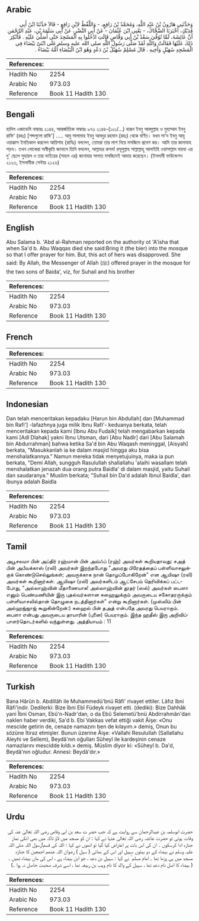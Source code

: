 ## Arabic


<div dir="rtl" lang="ar" style={{fontSize:'larger',backgroundColor:'#f8f9fa',padding:20}}>
وَحَدَّثَنِي هَارُونُ بْنُ عَبْدِ اللَّهِ، وَمُحَمَّدُ بْنُ رَافِعٍ، - وَاللَّفْظُ لاِبْنِ رَافِعٍ - قَالاَ حَدَّثَنَا ابْنُ أَبِي فُدَيْكٍ، أَخْبَرَنَا الضَّحَّاكُ، - يَعْنِي ابْنَ عُثْمَانَ - عَنْ أَبِي النَّضْرِ، عَنْ أَبِي سَلَمَةَ بْنِ، عَبْدِ الرَّحْمَنِ أَنَّ عَائِشَةَ، لَمَّا تُوُفِّيَ سَعْدُ بْنُ أَبِي وَقَّاصٍ قَالَتِ ادْخُلُوا بِهِ الْمَسْجِدَ حَتَّى أُصَلِّيَ عَلَيْهِ ‏.‏ فَأُنْكِرَ ذَلِكَ عَلَيْهَا فَقَالَتْ وَاللَّهِ لَقَدْ صَلَّى رَسُولُ اللَّهِ صلى الله عليه وسلم عَلَى ابْنَىْ بَيْضَاءَ فِي الْمَسْجِدِ سُهَيْلٍ وَأَخِيهِ ‏.‏ قَالَ مُسْلِمٌ سُهَيْلُ بْنُ دَعْدٍ وَهُوَ ابْنُ الْبَيْضَاءِ أُمُّهُ بَيْضَاءُ ‏.‏
</div>
<div style={{backgroundColor:'#f8f9fa',padding:20, marginBottom: 10}}><table> <thead> <tr> <th>References:</th> <th></th> </tr> </thead> <tbody><tr><td>Hadith No</td><td>2254</td></tr><tr><td>Arabic No</td><td>973.03</td></tr><tr><td>Reference</td><td>Book 11 Hadith 130</td></tr></tbody></table></div>

## Bengali


<div dir="ltr" lang="bn" style={{fontSize:'larger',backgroundColor:'#f8f9fa',padding:20}}>
হাদিস একাডেমি নাম্বারঃ ২১৪৪, আন্তর্জাতিক নাম্বারঃ ৯৭৩ ২১৪৪-(১০১/...) হারূন ইবনু আবদুল্লাহ ও মুহাম্মাদ ইবনু রাফি' (রহঃ) [শব্দগুলো রাফি'] ..... আবু সালামাহ ইবনু আবদুর রহমান (রহঃ) থেকে বর্ণিত। যখন সা'দ ইবনু আবূ ওয়াক্কাস ইনতিকাল করলেন আয়িশাহ (রাযিঃ) বললেন, তোমরা তার লাশ নিয়ে মসজিদে প্রবেশ কর। আমি তার জানাযাহ পড়ব। তখন লোকেরা অস্বীকৃতি জানালে তিনি বললেন, আল্লাহর কসম! রসূলুল্লাহ সাল্লাল্লাহু আলাইহি ওয়াসাল্লাম বায়যা এর দু' ছেলে সুহায়ল ও তার ভাইয়ের (সাহল এর) জানাযার সালাত মসজিদেই আদায় করেছেন। (ইসলামী ফাউন্ডেশন ২১২৩, ইসলামীক সেন্টার ২১২৬)
</div>
<div style={{backgroundColor:'#f8f9fa',padding:20, marginBottom: 10}}><table> <thead> <tr> <th>References:</th> <th></th> </tr> </thead> <tbody><tr><td>Hadith No</td><td>2254</td></tr><tr><td>Arabic No</td><td>973.03</td></tr><tr><td>Reference</td><td>Book 11 Hadith 130</td></tr></tbody></table></div>

## English


<div dir="ltr" lang="en" style={{fontSize:'larger',backgroundColor:'#f8f9fa',padding:20}}>
Abu Salama b. 'Abd al-Rahman reported on the authority ot 'A'isha that when Sa'd b. Abu Waqqas died she said:Bring it (the bier) into the mosque so that I offer prayer for him. But, this act of hers was disapproved. She said: By Allah, the Messenger of Allah (ﷺ) offered prayer in the mosque for the two sons of Baida', viz, for Suhail and his brother
</div>
<div style={{backgroundColor:'#f8f9fa',padding:20, marginBottom: 10}}><table> <thead> <tr> <th>References:</th> <th></th> </tr> </thead> <tbody><tr><td>Hadith No</td><td>2254</td></tr><tr><td>Arabic No</td><td>973.03</td></tr><tr><td>Reference</td><td>Book 11 Hadith 130</td></tr></tbody></table></div>

## French


<div dir="ltr" lang="fr" style={{fontSize:'larger',backgroundColor:'#f8f9fa',padding:20}}>

</div>
<div style={{backgroundColor:'#f8f9fa',padding:20, marginBottom: 10}}><table> <thead> <tr> <th>References:</th> <th></th> </tr> </thead> <tbody><tr><td>Hadith No</td><td>2254</td></tr><tr><td>Arabic No</td><td>973.03</td></tr><tr><td>Reference</td><td>Book 11 Hadith 130</td></tr></tbody></table></div>

## Indonesian


<div dir="ltr" lang="id" style={{fontSize:'larger',backgroundColor:'#f8f9fa',padding:20}}>
Dan telah menceritakan kepadaku [Harun bin Abdullah] dan [Muhammad bin Rafi'] -lafazhnya juga milik Ibnu Rafi'- keduanya berkata, telah menceritakan kepada kami [Ibnu Abu Fudaik] telah mengabarkan kepada kami [Adl Dlahak] yakni Ibnu Utsman, dari [Abu Nadlr] dari [Abu Salamah bin Abdurrahman] bahwa ketika Sa'd bin Abu Waqash meninggal, [Aisyah] berkata, "Masukkanlah ia ke dalam masjid hingga aku bisa menshalatkannya." Namun mereka tidak menyetujuinya, maka ia pun berkata, "Demi Allah, sungguh Rasulullah shallallahu 'alaihi wasallam telah menshalatkan jenazah dua orang putra Baidla' di dalam masjid, yaitu Suhail dan saudaranya." Muslim berkata; "Suhail bin Da'd adalah Ibnul Baidla', dan ibunya adalah Baidla
</div>
<div style={{backgroundColor:'#f8f9fa',padding:20, marginBottom: 10}}><table> <thead> <tr> <th>References:</th> <th></th> </tr> </thead> <tbody><tr><td>Hadith No</td><td>2254</td></tr><tr><td>Arabic No</td><td>973.03</td></tr><tr><td>Reference</td><td>Book 11 Hadith 130</td></tr></tbody></table></div>

## Tamil


<div dir="ltr" lang="ta" style={{fontSize:'larger',backgroundColor:'#f8f9fa',padding:20}}>
அபூசலமா பின் அப்திர் ரஹ்மான் பின் அவ்ஃப் (ரஹ்) அவர்கள் கூறியதாவது: சஅத் பின் அபீவக்காஸ் (ரலி) அவர்கள் இறந்தபோது "அவரது பிரேதத்தைப் பள்ளிவாசலுக்குக் கொண்டுசெல்லுங்கள்; அவருக்காக நான் தொழப்போகிறேன்" என ஆயிஷா (ரலி) அவர்கள் கூறினார்கள். ஆயிஷா (ரலி) அவர்களிடம் ஆட்சேபம் தெரிவிக்கப் பட்டபோது, "அல்லாஹ்வின் மீதாணையாக! அல்லாஹ்வின் தூதர் (ஸல்) அவர்கள் பைளா எனும் பெண்மணியின் இரு புதல்வர்களான சுஹைலுக்கும் அவருடைய சகோதரருக்கும் பள்ளிவாசலில்தான் தொழுகை நடத்தினார்கள்" என்று கூறினார்கள். (முஸ்லிம் பின் அல்ஹஜ்ஜாஜ் கூறுகின்றேன்:) சுஹைல் பின் தஅத் என்பதே அவரது பெயராகும். பைளா என்பது அவருடைய தாயாரின் (புனை) பெயராகும். இந்த ஹதீஸ் இரு அறிவிப்பாளர்தொடர்களில் வந்துள்ளது. அத்தியாயம் : 11
</div>
<div style={{backgroundColor:'#f8f9fa',padding:20, marginBottom: 10}}><table> <thead> <tr> <th>References:</th> <th></th> </tr> </thead> <tbody><tr><td>Hadith No</td><td>2254</td></tr><tr><td>Arabic No</td><td>973.03</td></tr><tr><td>Reference</td><td>Book 11 Hadith 130</td></tr></tbody></table></div>

## Turkish


<div dir="ltr" lang="tr" style={{fontSize:'larger',backgroundColor:'#f8f9fa',padding:20}}>
Bana Hârûn b. Abdillâh ile Muhammedü'bnü Râfi' rivayet ettiler. Lâfız îbni Râfi'indir. Dedilerki: Bize îbni Ebî Füdeyk rivayet etti. (dediki): Bize Dahhâk yani Îbni Osman, Ebû'n-Nadr'dan, o da Ebû Selemetü'bnü Abdirrahmân'dan naklen haber verdiki, Sa'd b. Ebi Vakkas vefat ettiği vakit Âişe: «Onu mescide getirin de, cenaze namazını ben de kılayım.» demiş, Onun bu sözüne İtiraz etmişler. Bunun üzerine Âişe: «Vallahi Resulullah (Sallallahu Aleyhi ve Sellem), Beydâ'nın oğulları Süheyl ile kardeşinin cenaze namazlarını mescidde kıldı.» demiş. Müslim diyor ki: «Süheyl b. Da'd, Beydâ'nın oğludur. Annesi: Beydâ'dır.»
</div>
<div style={{backgroundColor:'#f8f9fa',padding:20, marginBottom: 10}}><table> <thead> <tr> <th>References:</th> <th></th> </tr> </thead> <tbody><tr><td>Hadith No</td><td>2254</td></tr><tr><td>Arabic No</td><td>973.03</td></tr><tr><td>Reference</td><td>Book 11 Hadith 130</td></tr></tbody></table></div>

## Urdu


<div dir="rtl" lang="ur" style={{fontSize:'larger',backgroundColor:'#f8f9fa',padding:20}}>
حضرت ابوسلمہ بن عبدالرحمان سے روایت ہے کہ جب حضر ت سعد بن ابی وقاص رضی اللہ تعالیٰ عنہ کی وفات ہوئی تو حضرت عائشہ رضی اللہ تعالیٰ عنہا نے کہا : ان کو مسجد میں لاؤ تاکہ میں بھی انکی نماز جنازہ ادا کرسکوں ۔ ان کی اس بات پر اعتراض کیا گیا تو انھوں نے کہا : اللہ کی قسم!رسول اللہ صلی اللہ علیہ وسلم نے بیضاء کے دو بیٹوں سہیل اور اس کے بھائی ( سہل ) رضوان اللہ عنھم اجمعین کا جنازہ مسجد میں ہی پڑھا تھا ۔ امام مسلم ؒ نے کہا : سہیل بن دعد ، جو ابن بیضاء ہے ، اس کی ماں بیضاء تھیں ۔ ( بیضاء کا اصل نام دعد تھا ، سہیل کے والد کا نام وہب بن ربیعہ تھا ، اسے شرف صحبت حاصل نہ ہوا ۔)
</div>
<div style={{backgroundColor:'#f8f9fa',padding:20, marginBottom: 10}}><table> <thead> <tr> <th>References:</th> <th></th> </tr> </thead> <tbody><tr><td>Hadith No</td><td>2254</td></tr><tr><td>Arabic No</td><td>973.03</td></tr><tr><td>Reference</td><td>Book 11 Hadith 130</td></tr></tbody></table></div>